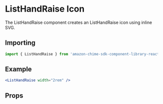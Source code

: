 

# ListHandRaise Icon

The ListHandRaise component creates an ListHandRaise icon using inline SVG.

## Importing

```javascript
import { ListHandRaise } from 'amazon-chime-sdk-component-library-react';
```

## Example

<ThemeProvider theme={lightTheme}>
  <Preview>
    <ListHandRaise width="2rem" />
  </Preview>
</ThemeProvider>

```jsx
<ListHandRaise width="2rem" />
```

## Props

<Props of={ListHandRaise} />
